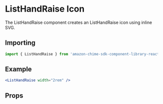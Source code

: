 

# ListHandRaise Icon

The ListHandRaise component creates an ListHandRaise icon using inline SVG.

## Importing

```javascript
import { ListHandRaise } from 'amazon-chime-sdk-component-library-react';
```

## Example

<ThemeProvider theme={lightTheme}>
  <Preview>
    <ListHandRaise width="2rem" />
  </Preview>
</ThemeProvider>

```jsx
<ListHandRaise width="2rem" />
```

## Props

<Props of={ListHandRaise} />
